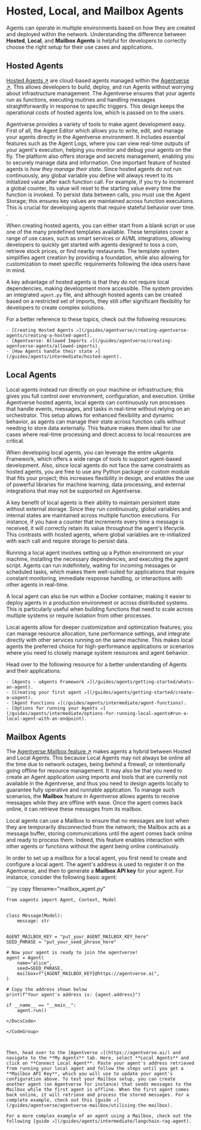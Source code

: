 
# Hosted, Local, and Mailbox Agents

Agents can operate in multiple environments based on how they are created and deployed within the network. Understanding the difference between **Hosted**, **Local**, and **Mailbox Agents** is helpful for developers to correctly choose the right setup for their use cases and applications.

## Hosted Agents

[Hosted Agents ↗️](/guides/agentverse/creating-agentverse-agents/creating-a-hosted-agent) are cloud-based agents managed within the [Agentverse ↗️](https://agentverse.ai/). This allows developers to build, deploy, and run Agents without worrying about infrastructure management. The Agentverse ensures that your agents run as functions, executing routines and handling messages straightforwardly in response to specific triggers. This design keeps the operational costs of hosted agents low, which is passed on to the users.

Agentverse provides a variety of tools to make agent development easy. First of all, the Agent Editor which allows you to write, edit, and manage your agents directly in the Agentverse environment. It includes essential features such as the Agent Logs, where you can view real-time outputs of your agent's execution, helping you monitor and debug your agents on the fly. The platform also offers storage and secrets management, enabling you to securely manage data and information. One important feature of hosted agents is _how they manage their state_. Since hosted agents do not run continuously, any global variable you define will always revert to its initialized value after each function call. For example, if you try to increment a global counter, its value will reset to the starting value every time the function is invoked. To persist data between calls, you must use the Agent Storage; this ensures key values are maintained across function executions. This is crucial for developing agents that require stateful behavior over time. .

When creating hosted agents, you can either start from a blank script or use one of the many predefined templates available. These templates cover a range of use cases, such as smart services or AI/ML integrations, allowing developers to quickly get started with agents designed to toss a coin, retrieve stock prices, or find nearby restaurants. The template system simplifies agent creation by providing a foundation, while also allowing for customization to meet specific requirements following the idea users have in mind.

A key advantage of hosted agents is that they do not require local dependencies, making development more accessible. The system provides an integrated `agent.py` file, and although hosted agents can be created based on a restricted set of imports, they still offer significant flexibility for developers to create complex solutions.

For a better reference to these topics, check out the following resources:

    - [Creating Hosted Agents ↗️](/guides/agentverse/creating-agentverse-agents/creating-a-hosted-agent).
    - [Agentverse: Allowed Imports ↗️](/guides/agentverse/creating-agentverse-agents/allowed-imports).
    - [How Agents handle their state ↗️](/guides/agents/intermediate/hosted-agent).

## Local Agents

Local agents instead run directly on your machine or infrastructure; this gives you full control over environment, configuration, and execution. Unlike Agentverse hosted agents, local agents can continuously run processes that handle events, messages, and tasks in real-time without relying on an orchestrator. This setup allows for enhanced flexibility and dynamic behavior, as agents can manage their state across function calls without needing to store data externally. This feature makes them ideal for use cases where real-time processing and direct access to local resources are critical.

When developing local agents, you can leverage the entire uAgents Framework, which offers a wide range of tools to support agent-based development. Also, since local agents do not face the same constraints as hosted agents, you are free to use any Python package or custom module that fits your project; this increases flexibility in design, and enables the use of powerful libraries for machine learning, data processing, and external integrations that may not be supported on Agentverse.

A key benefit of local agents is their ability to maintain persistent state without external storage. Since they run continuously, global variables and internal states are maintained across multiple function executions. For instance, if you have a counter that increments every time a message is received, it will correctly retain its value throughout the agent's lifecycle. This contrasts with hosted agents, where global variables are re-initialized with each call and require storage to persist data.

Running a local agent involves setting up a Python environment on your machine, installing the necessary dependencies, and executing the agent script. Agents can run indefinitely, waiting for incoming messages or scheduled tasks, which makes them well-suited for applications that require constant monitoring, immediate response handling, or interactions with other agents in real-time.

A local agent can also be run within a Docker container, making it easier to deploy agents in a production environment or across distributed systems. This is particularly useful when building functions that need to scale across multiple systems or require isolation from other processes.

Local agents allow for deeper customization and optimization features; you can manage resource allocation, tune performance settings, and integrate directly with other services running on the same machine. This makes local agents the preferred choice for high-performance applications or scenarios where you need to closely manage system resources and agent behavior.

Head over to the following resource for a better understanding of Agents and their applications:

    - [Agents - uAgents Framework ↗️](/guides/agents/getting-started/whats-an-agent).
    - [Creating your first agent ↗️](/guides/agents/getting-started/create-a-uagent).
    - [Agent Functions ↗️](/guides/agents/intermediate/agent-functions).
    - [Options for running your Agents ↗️](/guides/agents/intermediate/options-for-running-local-agents#run-a-local-agent-with-an-endpoint).

## Mailbox Agents

The [Agentverse Mailbox feature ↗️](/guides/agents/intermediate/mailbox) makes agents a hybrid between Hosted and Local Agents. This because Local Agents may not always be online all the time due to network outages, being behind a firewall, or intentionally going offline for resource management. It may also be that you need to create an Agent application using imports and tools that are currently not available in the Agentverse, and thus you need to design agents locally to guarantee fully operative and runnable application.  To manage such scenarios, the **Mailbox** feature in Agentverse allows agents to receive messages while they are offline with ease. Once the agent comes back online, it can retrieve these messages from its mailbox.

Local agents can use a Mailbox to ensure that no messages are lost when they are temporarily disconnected from the network; the Mailbox acts as a message buffer, storing communications until the agent comes back online and ready to process them. Indeed, this feature enables interaction with other agents or functions without the agent being online continuously.

In order to set up a mailbox for a local agent, you first need to create and configure a local agent. The agent's address is used to register it on the Agentverse, and then to generate a **Mailbox API key** for your agent. For instance, consider the following basic agent:

<GithubCodeSegment digest="eb2c647f10022dc60bc04ef571db50cb">
    <CodeSegment
        path="https://github.com/fetchai/uAgent-Examples/blob/main/5-documentation/guides/agents/intermediate/agent-types/mailbox_agent.py"
        lineStart={1}
        lineEnd={22}
        hosted={true}
    />
</GithubCodeSegment>
<CodeGroup dynamic hasCopy isLocalHostedFile digest='eb2c647f10022dc60bc04ef571db50cb'>

<DocsCode local={true}>
	```py copy filename="mailbox_agent.py"

	from uagents import Agent, Context, Model
	
	
	class Message(Model):
	    message: str
	
	
	AGENT_MAILBOX_KEY = "put_your_AGENT_MAILBOX_KEY_here"
	SEED_PHRASE = "put_your_seed_phrase_here"
	
	# Now your agent is ready to join the agentverse!
	agent = Agent(
	    name="alice",
	    seed=SEED_PHRASE,
	    mailbox=f"{AGENT_MAILBOX_KEY}@https://agentverse.ai",
	)
	
	# Copy the address shown below
	print(f"Your agent's address is: {agent.address}")
	
	if __name__ == "__main__":
	    agent.run()

```
</DocsCode>

</CodeGroup>



Then, head over to the [Agentverse ↗️](https://agentverse.ai/) and navigate to the **My Agents** tab. Here, select **Local Agents** and click on **Connect Local Agent**. Paste your agent's address retrieved from running your local agent and follow the steps until you get a **Mailbox API Key**, which you will use to update your agent's configuration above. To test your Mailbox setup, you can create another agent (on Agentverse for instance) that sends messages to the Mailbox while the first agent is offline. When the first agent comes back online, it will retrieve and process the stored messages. For a complete example, check out this [guide ↗️](/guides/agentverse/agentverse-mailbox/utilising-the-mailbox).

For a more complex example of an agent using a Mailbox, check out the following [guide ↗️](/guides/agents/intermediate/langchain-rag-agent).
